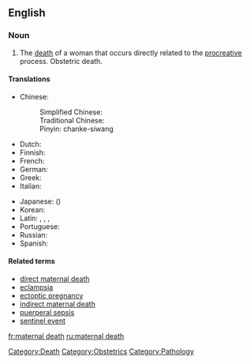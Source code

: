 ==English==
{{wikipedia}}

===Noun===
{{en-noun|sg=[[maternal]] [[death]]}}

# The [[death]] of a woman that occurs directly related to the [[procreative]] process. Obstetric death.

====Translations====
{{trans-top|the death of a woman that occurs directly related to the procreative process}}
*Chinese:
*:Simplified Chinese: {{t|cmn|产科死亡|sc=Hani|xs=Mandarin}}
*:Traditional Chinese: {{t|cmn|產科死亡|sc=Hani|xs=Mandarin}}
*:Pinyin: chanke-siwang
*Dutch: {{t|nl|zwangerschapsdood}}
*Finnish: {{t-|fi|äitiyskuolema}}
*French: {{t|fr|la mort obstétrique}}
*German: {{t|de|Schwangerschaftstod}}
*Greek: {{t|el|μαιευτικός θάνατος|tr=maieutikós thánatos|sc=Grek}}
*Italian: {{t|it|morte osterica}}
{{trans-mid}}
*Japanese: {{t|ja|妊娠の死|sc=Jpan}} ({{t|ja|にんしんのし|tr=ninshin no shi|sc=Jpan}})
*Korean: {{t|ko|산과 죽음|tr=sangwa jugeum|sc=Hang}}
*Latin: {{t|la|mors gestationalis}} {{qualifier|nominative singular}}, {{t|la|mortis gestationalis}} {{qualifier|genitive singular}}, {{t|la|mortes gestationales}} {{qualifier|nominative plural}}, {{t|la|mortium gestationalium}} {{qualifier|genitive plural}}
*Portuguese: {{t|pt|morte da gravidez}}
*Russian: {{t|ru|смерть стельности|tr=smert stel'nosti|sc=Cyrl}}
*Spanish: {{t|es|muerte obstétrica}}
{{trans-bottom}}

====Related terms====
*[[direct maternal death]]
*[[eclampsia]]
*[[ectoptic pregnancy]]
*[[indirect maternal death]]
*[[puerperal sepsis]]
*[[sentinel event]]

[[Category:Death]]
[[Category:Obstetrics]]
[[Category:Pathology]]

[[fr:maternal death]]
[[ru:maternal death]]